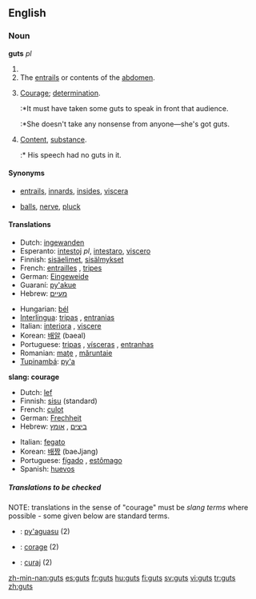 ==English==

===Noun===
'''guts''' ''pl''

# {{plural of|[[gut]]}}
# The [[entrails]] or contents of the [[abdomen]].
# {{slang}} [[courage|Courage]]; [[determination]].
#:*It must have taken some guts to speak in front that audience.
#:*She doesn't take any nonsense from anyone&mdash;she's got guts.
# {{slang}} [[content|Content]], [[substance]].
#:* His speech had no guts in it.

====Synonyms====
*{{italbrac-colon|entrails}} [[entrails]], [[innards]], [[insides]], [[viscera]]
*{{italbrac-colon|courage}} [[balls]], [[nerve]], [[pluck]]

====Translations====

{{trans-top|entrails}}
*Dutch: [[ingewanden]] {{npl}}
*Esperanto: [[intestoj]] ''pl'', [[intestaro]], [[viscero]]
*Finnish: [[sisäelimet]], [[sisälmykset]]
*French: [[entrailles]] {{fpl}}, [[tripes#French|tripes]] {{fpl}}
*German: [[Eingeweide]] {{npl}}
*Guaraní: [[py'akue]]
*Hebrew: [[מעיים]] {{mpl}}
{{trans-mid}}
*Hungarian: [[bél]]
*[[Interlingua]]: [[tripas]] {{fpl}}, [[entranias]] {{fpl}}
*Italian: [[interiora]] {{fpl}}, [[viscere]] {{fpl}}
*Korean: [[배알]] (baeal)
*Portuguese: [[tripas]] {{fpl}}, [[vísceras]] {{fpl}}, [[entranhas]] {{fpl}}
*Romanian: [[maţe]] {{npl}}, [[măruntaie]] {{mpl}}
*[[Tupinambá]]: [[py'a]]
{{trans-bottom}}

'''slang: courage'''
<!--Note: The translations in this table should be SLANG TERMS, where these exist-->
{{top}}
*Dutch: [[lef]] {{n}}
*Finnish: [[sisu]] (standard)
*French: [[culot]] 
*German: [[Frechheit]]
*Hebrew: [[ביצים]] {{mpl}}, [[אומץ]] {{m}}
{{mid}}
*Italian: [[fegato]] {{m}}
*Korean: [[배짱]] (baeJjang)
*Portuguese: [[fígado]] {{m}}, [[estômago]] {{m}}
*Spanish: [[huevos]] {{mpl}}
{{bottom}}

=====Translations to be checked=====
<!--Remove this section once all of the translations below have been moved into the tables above.-->
{{checktrans}}
NOTE: translations in the sense of "courage" must be ''slang terms'' where possible - some given below are standard terms.

*{{ttbc|Guarani}}: [[py'aguasu]] (2)
*{{ttbc|Interlingua}}: [[corage]] (2)
*{{ttbc|Romanian}}: [[curaj]] (2)

[[zh-min-nan:guts]]
[[es:guts]]
[[fr:guts]]
[[hu:guts]]
[[fi:guts]]
[[sv:guts]]
[[vi:guts]]
[[tr:guts]]
[[zh:guts]]